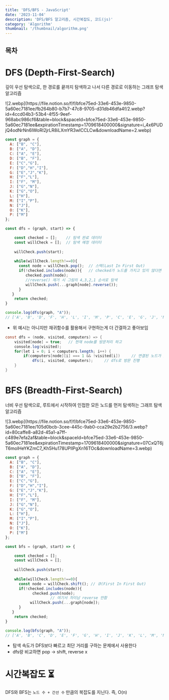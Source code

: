 ```yaml
---
title: 'DFS/BFS - JavaScript'
date: '2023-11-04'
description: 'DFS/BFS 알고리즘, 시간복잡도, 코드(js)'
category: 'Algorithm'
thumbnail: '/thumbnail/algorithm.png'
---
```

## 목차

# DFS (Depth-First-Search)

 깊이 우선 탐색으로, 한 경로를 끝까지 탐색하고 나서 다른 경로로 이동하는 그래프 탐색 알고리즘

<div className='flex justify-center'>![2.webp](https://file.notion.so/f/f/bfce75ed-33e6-453e-9850-5a60ec7181ee/fb264b80-b7b7-47c8-9705-d31db46dfa4f/2.webp?id=4ccd04b3-53b4-4f55-9eef-968abc986cf6&table=block&spaceId=bfce75ed-33e6-453e-9850-5a60ec7181ee&expirationTimestamp=1709618400000&signature=i_4x6PUDjQ4odNrNn6IWoRI2jrLR8iLXmYR3wICCLCw&downloadName=2.webp)</div>

```jsx
const graph = {
  A: ["B", "C"],
  B: ["A", "D"],
  C: ["A", "E"],
  D: ["B", "F"],
  E: ["C","G"],
  F: ["D","H","I"],
  G: ["E","J","K"],
  H: ["F","L"],
  I: ["F", "M"],
  J: ["G","N"],
  K: ["G","O"],
  L: ["H"],
  M: ["I","P"],
  N: ["J"],
  O: ["K"],
  P: ["M"]
};

const dfs = (graph, start) => {

    const checked = [];    // 탐색 완료 데이터
    const willCheck = [];  // 탐색 예정 데이터
    
    willCheck.push(start);
    
    while(willCheck.length!==0){
      const node = willCheck.pop();  // 스택(Last In First Out)
      if(!checked.includes(node)){   // checked가 노드를 가지고 있지 않다면 
         checked.push(node);
         //reverse() 제거 시 그림의 4,3,2,1 순서로 탐색     
         willCheck.push(...graph[node].reverse());  
      }
   }
    return checked;
}

console.log(dfs(graph, "A"));
// ['A', 'B', 'D', 'F', 'H', 'L', 'I', 'M', 'P', 'C', 'E', 'G', 'J', 'N', 'K', 'O']
```

- 위 예시는 아니지만 재귀함수를 활용해서 구현하는게 더 간결하고 좋아보임

```java
const dfs = (node, visited, computers) => {
    visited[node] = true;	// 현재 node를 방문처리 하고
    console.log(visited);
    for(let i = 0; i < computers.length; i++) {
        if(computers[node][i] === 1 && !visited[i]) 	// 연결된 노드가 있고 해당 노드를 방문하지 않았다면
            dfs(i, visited, computers);		// dfs로 방문 진행
    }
}
```

# BFS (Breadth-First-Search)

 너비 우선 탐색으로, 루트에서 시작하여 인접한 모든 노드를 먼저 탐색하는 그래프 탐색 알고리즘

<div className='flex justify-center'>![3.webp](https://file.notion.so/f/f/bfce75ed-33e6-453e-9850-5a60ec7181ee/105d0bcb-3cee-445c-9ab0-cca29e2b2756/3.webp?id=80caffe8-a82d-45a1-a7ff-c489e7efa2af&table=block&spaceId=bfce75ed-33e6-453e-9850-5a60ec7181ee&expirationTimestamp=1709618400000&signature=07CxQT6jT6molHeYKZmC7_Kh5Hu178UPllPgXn16TOc&downloadName=3.webp)</div>

```jsx
const graph = {
  A: ["B", "C"],
  B: ["A", "D"],
  C: ["A", "E"],
  D: ["B", "F"],
  E: ["C","G"],
  F: ["D","H","I"],
  G: ["E","J","K"],
  H: ["F","L"],
  I: ["F", "M"],
  J: ["G","N"],
  K: ["G","O"],
  L: ["H"],
  M: ["I","P"],
  N: ["J"],
  O: ["K"],
  P: ["M"]
};

const bfs = (graph, start) => {

    const checked = [];
    const willCheck = [];
    
    willCheck.push(start);
    
    while(willCheck.length!==0){
      const node = willCheck.shift(); // 큐(First In First Out)
      if(!checked.includes(node)){
            checked.push(node);
					// 여기서 차이남 reverse 안함
           willCheck.push(...graph[node]);       
      }
   }
    return checked;
}

console.log(bfs(graph, "A"));
// ['A', 'B', 'C', 'D', 'E', 'F', 'G', 'H', 'I', 'J', 'K', 'L', 'M', 'N', 'O', 'P']
```

- 탐색 속도가 DFS보다 빠르고 최단 거리를 구하는 문제에서 사용한다
- dfs랑 비교하면 pop → shift, reverse x

# 시간복잡도 ⏳

DFS와 BFS는 `노드 수 + 간선 수` 만큼의 복잡도를 지닌다. 즉, <span className='red-bold'>O(n)</span>